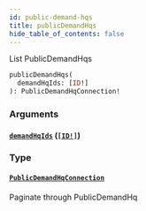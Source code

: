 ```yaml
---
id: public-demand-hqs
title: publicDemandHqs
hide_table_of_contents: false
---
```



List PublicDemandHqs

```graphql
publicDemandHqs(
  demandHqIds: [ID!]
): PublicDemandHqConnection!
```


### Arguments

#### [`demandHqIds`](#) ([`[ID!]`](/demand/api/graphql-admin/reference/scalars/id))




### Type

#### [`PublicDemandHqConnection`](/demand/api/graphql-admin/reference/objects/public-demand-hq-connection)

Paginate through PublicDemandHq




